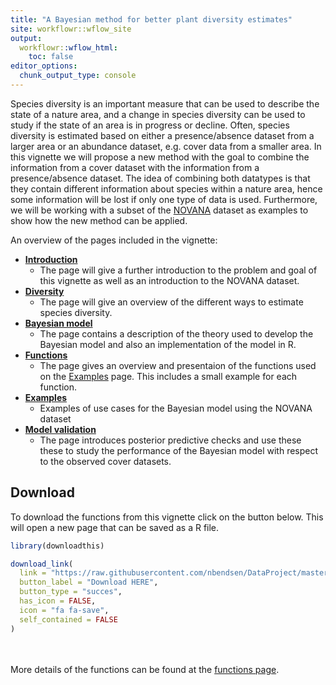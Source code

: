 ---
title: "A Bayesian method for better plant diversity estimates"
site: workflowr::wflow_site
output:
  workflowr::wflow_html:
    toc: false
editor_options:
  chunk_output_type: console
---


Species diversity is an important measure that can be used to describe the state of a nature area, and a change in species diversity can be used to study if the state of an area is in progress or decline. Often, species diversity is estimated based on either a presence/absence dataset from a larger area or an abundance dataset, e.g. cover data from a smaller area. In this vignette we will propose a new method with the goal to combine the information from a cover dataset with the information from a presence/absence dataset. The idea of combining both datatypes is that they contain different information about species within a nature area, hence some information will be lost if only one type of data is used. Furthermore, we will be working with a subset of the [NOVANA](https://novana.au.dk/) dataset as examples to show how the new method can be applied.


An overview of the pages included in the vignette:

* **[Introduction](introduction.html)**
  * The page will give a further introduction to the problem and goal of this vignette as well as an introduction to the NOVANA dataset. 
* **[Diversity](Diversity.html)**
  * The page will give an overview of the different ways to estimate species diversity.
* **[Bayesian model](Model.html)**
  * The page contains a description of the theory used to develop the Bayesian model and also an implementation of the model in R.
* **[Functions](function_usage.html)**
  * The page gives an overview and presentaion of the functions used on the [Examples](example.html) page. This includes a small example for each function. 
* **[Examples](example.html)**
  * Examples of use cases for the Bayesian model using the NOVANA dataset
* **[Model validation](model_validering.html)**
  * The page introduces posterior predictive checks and use these these to study the performance of the Bayesian model with respect to the observed cover datasets.



<h2>Download</h2>
To download the functions from this vignette click on the button below. This will open a new page that can be saved as a R file.

```{r, echo = FALSE, message= FALSE, warning= FALSE}
library(downloadthis)

download_link(
  link = "https://raw.githubusercontent.com/nbendsen/DataProject/master/code/function.R",
  button_label = "Download HERE",
  button_type = "succes",
  has_icon = FALSE,
  icon = "fa fa-save",
  self_contained = FALSE
)

```
<br><br>
More details of the functions can be found at the [functions page](Function_usage.html).




